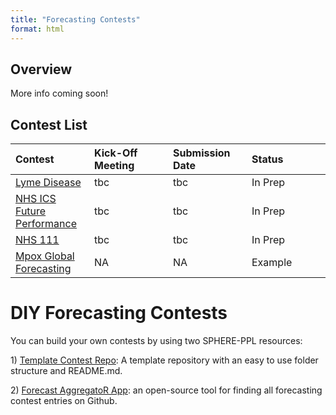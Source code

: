 ```yaml
---
title: "Forecasting Contests"
format: html
---
```


## Overview

More info coming soon!

## Contest List

| Contest | Kick-Off Meeting | Submission Date | Status |
|:-----------------|:-----------------|:-----------------|:-----------------|
| [Lyme Disease](https://github.com/SPHERE-PPL/HFC-Lyme-Disease) | tbc | tbc | In Prep |
| [NHS ICS Future Performance](https://github.com/SPHERE-PPL/HFC-ICS-Future-Performance) | tbc | tbc | In Prep |
| [NHS 111](https://github.com/SPHERE-PPL/HFC-NHS-111) | tbc | tbc | In Prep |
| [Mpox Global Forecasting](https://github.com/SPHERE-PPL/Competition-Example-Mpox) | NA | NA | Example |

# DIY Forecasting Contests

You can build your own contests by using two SPHERE-PPL resources:

1\) [Template Contest Repo](https://github.com/SPHERE-PPL/forecasting-contest-template): A template repository with an easy to use folder structure and README.md.

2\) [Forecast AggregatoR App](https://github.com/SPHERE-PPL/Forecast-AggregatoR): an open-source tool for finding all forecasting contest entries on Github.

